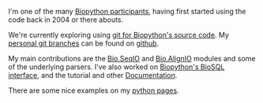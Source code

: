 I'm one of the many [[Participants|Biopython participants]], having first started using the code back in 2004 or there abouts.

We're currently exploring using [[GitMigration|git for Biopython's source code]].  My [http://github.com/peterjc personal git branches] can be found on [http://www.github.com github].

My main contributions are the [[SeqIO|Bio.SeqIO]] and [[AlignIO|Bio.AlignIO]] modules and some of the underlying parsers.  I've also worked on [[BioSQL|Biopython's BioSQL interface]], and the tutorial and other [[Documentation]].

There are some nice examples on my [http://www.warwick.ac.uk/go/peter_cock/python/ python pages].